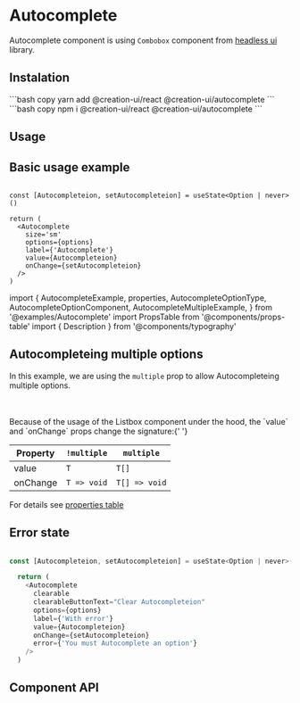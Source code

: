 # Autocomplete

Autocomplete component is using `Combobox` component from
[headless ui](https://headlessui.com/react/combobox) library.

## Instalation


<Tabs items={SCRIPTS_TABS}>
  <Tab>
    ```bash copy yarn add @creation-ui/react @creation-ui/autocomplete ```
  </Tab>
  <Tab>```bash copy npm i @creation-ui/react @creation-ui/autocomplete ```</Tab>
</Tabs>

## Usage

## Basic usage example

```tsx copy

const [Autocompleteion, setAutocompleteion] = useState<Option | never>()

return (
  <Autocomplete
    size='sm'
    options={options}
    label={'Autocomplete'}
    value={Autocompleteion}
    onChange={setAutocompleteion}
  />
)
```

import {
  AutocompleteExample,
  properties,
  AutocompleteOptionType,
  AutocompleteOptionComponent,
  AutocompleteMultipleExample,
} from '@examples/Autocomplete'
import PropsTable from '@components/props-table'
import { Description } from '@components/typography'

<div className='flex flex-col gap-3'>
  <AutocompleteExample size='sm' label='Small input' />
  <AutocompleteExample size='md' label='Medium input' />
  <AutocompleteExample size='lg' label='Large input' />
</div>

## Autocompleteing multiple options

In this example, we are using the `multiple` prop to allow Autocompleteing multiple options.

<br />
<AutocompleteMultipleExample
  clearable
  clearableButtonText='Clear Autocompleteion'
/>
<br />
Because of the usage of the Listbox component under the hood, the `value` and `onChange`
props change the signature:{' '}

| Property | `!multiple` | `multiple`    |
| -------- | ----------- | ------------- |
| value    | `T`         | `T[]`         |
| onChange | `T => void` | `T[] => void` |

For details see [properties table](#onChange)

## Error state

```js copy

const [Autocompleteion, setAutocompleteion] = useState<Option | never>()

  return (
    <Autocomplete
      clearable
      clearableButtonText="Clear Autocompleteion"
      options={options}
      label={'With error'}
      value={Autocompleteion}
      onChange={setAutocompleteion}
      error={'You must Autocomplete an option'}
    />
  )

```

<AutocompleteExample
  error='You must Autocomplete an option'
  label='With error'
/>

## Component API

<PropsTable
  properties={properties}
  name='Autocomplete'
  description='The main Autocomplete component.'
/>

<PropsTable
  properties={AutocompleteOptionComponent}
  name='AutocompleteOption'
  description='The default Autocomplete option component.'
/>
<PropsTable
  properties={AutocompleteOptionType}
  name='AutocompleteOptionsType'
  description='Default shape of options. Might be ignored in favor of `any`'
/>

